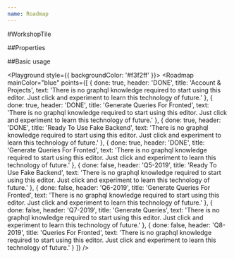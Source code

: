 ```yaml
---
name: Roadmap
---
```



#WorkshopTile

##Properties

<PropsTable of={Roadmap} />

##Basic usage

<Playground style={{ backgroundColor: '#f3f2ff' }}>
  <Roadmap
    mainColor="blue"
    points={[
      {
        done: true,
        header: 'DONE',
        title: 'Account & Projects',
        text:
          'There is no graphql knowledge required to start using this editor. Just click and experiment to learn this technology of future.'
      },
      {
        done: true,
        header: 'DONE',
        title: 'Generate Queries For Fronted',
        text:
          'There is no graphql knowledge required to start using this editor. Just click and experiment to learn this technology of future.'
      },
      {
        done: true,
        header: 'DONE',
        title: 'Ready To Use Fake Backend',
        text:
          'There is no graphql knowledge required to start using this editor. Just click and experiment to learn this technology of future.'
      },
      {
        done: true,
        header: 'DONE',
        title: 'Generate Queries For Fronted',
        text:
          'There is no graphql knowledge required to start using this editor. Just click and experiment to learn this technology of future.'
      },
      {
        done: false,
        header: 'Q5-2019',
        title: 'Ready To Use Fake Backend',
        text:
          'There is no graphql knowledge required to start using this editor. Just click and experiment to learn this technology of future.'
      },
      {
        done: false,
        header: 'Q6-2019',
        title: 'Generate Queries For Fronted',
        text:
          'There is no graphql knowledge required to start using this editor. Just click and experiment to learn this technology of future.'
      },
      {
        done: false,
        header: 'Q7-2019',
        title: 'Generate Queries',
        text:
          'There is no graphql knowledge required to start using this editor. Just click and experiment to learn this technology of future.'
      },
      {
        done: false,
        header: 'Q8-2019',
        title: 'Queries For Fronted',
        text:
          'There is no graphql knowledge required to start using this editor. Just click and experiment to learn this technology of future.'
      }
    ]}
  />
</Playground>
